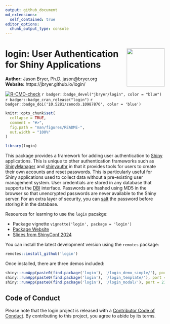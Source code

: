 ```yaml
---
output: github_document
md_extensions:
  self_contained: true
editor_options:
  chunk_output_type: console
---
```


# <img src="man/figures/login_hex.png" align="right" width="120" align="right" /> login: User Authentication for Shiny Applications

**Author:** Jason Bryer, Ph.D. jason@bryer.org  
**Website:** https://jbryer.github.io/login/

<!-- badges: start -->
[![R-CMD-check](https://github.com/jbryer/login/actions/workflows/R-CMD-check.yaml/badge.svg)](https://github.com/jbryer/login/actions/workflows/R-CMD-check.yaml)
`r badger::badge_devel("jbryer/login", color = "blue")`
`r badger::badge_cran_release("login")`
`r badger::badge_doi('10.5281/zenodo.10987876', color = 'blue')`

<!-- badges: end -->


```r
knitr::opts_chunk$set(
  collapse = TRUE,
  comment = "#>",
  fig.path = "man/figures/README-",
  out.width = "100%"
)

library(login)
```

This package provides a framework for adding user authentication to [Shiny](https://shiny.posit.co) applications. This is unique to other authentication frameworks such as [ShinyManager](https://datastorm-open.github.io/shinymanager/) and [shinyauthr](https://github.com/PaulC91/shinyauthr?tab=readme-ov-file) in that it provides tools for users to create their own accounts and reset passwords. This is particularly useful for Shiny applications used to collect data without a pre-existing user management system. User credentials are stored in any database that supports the [DBI](https://dbi.r-dbi.org) interface. Passwords are hashed using MD5 in the browser so that unencrypted passwords are never available to the Shiny server. For an extra layer of security, you can [salt](https://en.wikipedia.org/wiki/Salt_(cryptography)) the password before storing it in the database.

Resources for learning to use the `login` pacakge:

* Package vignette `vignette('login', package = 'login')`
* [Package Website](https://jbryer.github.io/login/)
* [Slides from ShinyConf 2024](https://github.com/jbryer/login/tree/main/inst/slides/login.pdf)

You can install the latest development version using the `remotes` package:

```r
remotes::install_github('login')
```

Once installed, there are three demos included:

```r
shiny::runApp(paste0(find.package('login'), '/login_demo_simple/'), port = 2112)
shiny::runApp(paste0(find.package('login'), '/login_template/'), port = 2112)
shiny::runApp(paste0(find.package('login'), '/login_modal/'), port = 2112)
```

## Code of Conduct

Please note that the login project is released with a [Contributor Code of Conduct](https://jbryer.github.io/login/CODE_OF_CONDUCT.html). By contributing to this project, you agree to abide by its terms.

